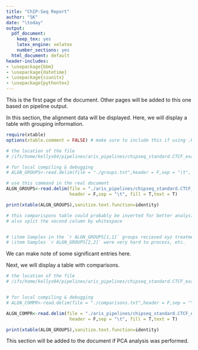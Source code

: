 ```yaml
---
title: "ChIP-Seq Report"
author: "SK"
date: "\today"
output:
  pdf_document:
    keep_tex: yes
    latex_engine: xelatex
    number_sections: yes
  html_document: default
header-includes:
- \usepackage{bbm}
- \usepackage{datetime}
- \usepackage{siunitx}
- \usepackage{pythontex}
---
```

\section{Introduction}

This is the first page of the document. Other pages will be added to this one based on pipeline output.



\section{Alignment}
\subsection{Groups}
In this section, the alignment data will be displayed. Here, we will display a table with grouping information.

```r
require(xtable)
options(xtable.comment = FALSE) # make sure to include this if using .Rmd

# the location of the file          
# /ifs/home/kellys04/pipelines/aris_pipelines/chipseq_standard.CTCF_example/__01a-alignments/inputs/groups.txt

# for local compiling & debugging 
# ALGN_GROUPS<-read.delim(file = "./groups.txt",header = F,sep = "\t", fill = T,text = T)

# use this command in the real document
ALGN_GROUPS<-read.delim(file = "./aris_pipelines/chipseq_standard.CTCF_example/__01a-alignments/inputs/groups.txt",
                        header = F,sep = "\t", fill = T,text = T)

print(xtable(ALGN_GROUPS),sanitize.text.function=identity)

# this comparispons table could probably be inverted for better analysis; treat columns as categories, rows as entries
# also split the second column by whitespace


# \item Samples in the `r ALGN_GROUPS[1,1]` groups recieved xyz treatment before sequencing
# \item Samples `r ALGN_GROUPS[2,2]` were very hard to process, etc.
```

We can make note of some significant entries here. 
\begin{itemize}

\end{itemize}

\subsection{Comparisions}

Next, we will display a table with comparisons. 

```r

# the location of the file          
# /ifs/home/kellys04/pipelines/aris_pipelines/chipseq_standard.CTCF_example/__01a-alignments/inputs/


# for local compiling & debugging 
# ALGN_COMPR<-read.delim(file = "./comparisons.txt",header = F,sep = "\t", fill = T,text = T)

ALGN_COMPR<-read.delim(file = "./aris_pipelines/chipseq_standard.CTCF_example/__01a-alignments/inputs/comparisons.txt",
                        header = F,sep = "\t", fill = T,text = T)

print(xtable(ALGN_GROUPS),sanitize.text.function=identity)
```


\section{PCA Analysis}

This section will be added to the document if PCA analysis was performed. 



